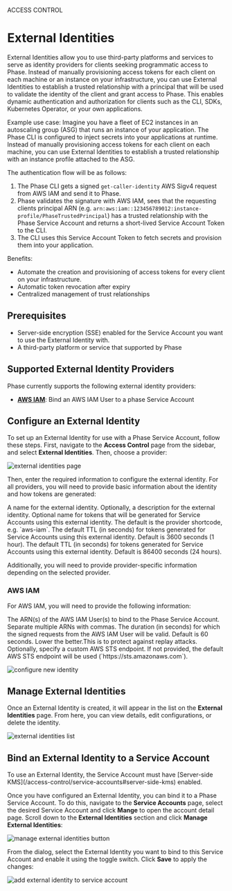 
<Tag variant="small">ACCESS CONTROL</Tag>

# External Identities

External Identities allow you to use third-party platforms and services to serve as identity providers for clients seeking programmatic access to Phase. Instead of manually provisioning access tokens for each client on each machine or an instance on your infrastructure, you can use External Identities to establish a trusted relationship with a principal that will be used to validate the identity of the client and grant access to Phase. This enables dynamic authentication and authorization for clients such as the CLI, SDKs, Kubernetes Operator, or your own applications. 

Example use case: Imagine you have a fleet of EC2 instances in an autoscaling group (ASG) that runs an instance of your application. The Phase CLI is configured to inject secrets into your applications at runtime. Instead of manually provisioning access tokens for each client on each machine, you can use External Identities to establish a trusted relationship with an instance profile attached to the ASG.

The authentication flow will be as follows:

1. The Phase CLI gets a signed `get-caller-identity` AWS Sigv4 request from AWS IAM and send it to Phase.
2. Phase validates the signature with AWS IAM, sees that the requesting clients principal ARN (e.g. `arn:aws:iam::123456789012:instance-profile/PhaseTrustedPrincipal`) has a trusted relationship with the Phase Service Account and returns a short-lived Service Account Token to the CLI.
3. The CLI uses this Service Account Token to fetch secrets and provision them into your application.

Benefits:
- Automate the creation and provisioning of access tokens for every client on your infrastructure.
- Automatic token revocation after expiry
- Centralized management of trust relationships

## Prerequisites
- Server-side encryption (SSE) enabled for the Service Account you want to use the External Identity with.
- A third-party platform or service that supported by Phase

## Supported External Identity Providers
Phase currently supports the following external identity providers:

- [**AWS IAM**](#aws-iam): Bind an AWS IAM User to a phase Service Account

## Configure an External Identity

To set up an External Identity for use with a Phase Service Account, follow these steps. First, navigate to the **Access Control** page from the sidebar, and select **External Identities**. Then, choose a provider:

![external identities page](/assets/images/console/access-control/external-identities/external-identities.png)

Then, enter the required information to configure the external identity. For all providers, you will need to provide basic information about the identity and how tokens are generated:

<Properties>
  <Property name="Identity Name" type="string">
    A name for the external identity.
  </Property>
  <Property name="Description" type="string">
    Optionally, a description for the external identity.
  </Property>
  <Property name="Token name" type="string">
    Optional name for tokens that will be generated for Service Accounts using this external identity. The default is the provider shortcode, e.g. `aws-iam`.
  </Property>
  <Property name="Token Default TTL" type="number">
    The default TTL (in seconds) for tokens generated for Service Accounts using this external identity. Default is 3600 seconds (1 hour).
  </Property>
  <Property name="Token Max TTL" type="number">
    The default TTL (in seconds) for tokens generated for Service Accounts using this external identity. Default is 86400 seconds (24 hours).
  </Property>
</Properties>

Additionally, you will need to provide provider-specific information depending on the selected provider.

### AWS IAM

For AWS IAM, you will need to provide the following information:

<Properties>
  <Property name="Trusted principal ARNs" type="comma-separated-string">
    The ARN(s) of the AWS IAM User(s) to bind to the Phase Service Account. Separate multiple ARNs with commas.
  </Property>
  <Property name="Signature expiry" type="number">
    The duration (in seconds) for which the signed requests from the AWS IAM User will be valid. Default is 60 seconds. Lower the better.This is to protect against replay attacks.
  </Property>
  <Property name="STS endpoint" type="string">
    Optionally, specify a custom AWS STS endpoint. If not provided, the default AWS STS endpoint will be used (`https://sts.amazonaws.com`).
  </Property>
</Properties>

![configure new identity](/assets/images/console/access-control/external-identities/configure-new-identity.png)


## Manage External Identities

Once an External Identity is created, it will appear in the list on the **External Identities** page. From here, you can view details, edit configurations, or delete the identity. 

![external identities list](/assets/images/console/access-control/external-identities/external-identities-list.png)

## Bind an External Identity to a Service Account

<Note>
To use an External Identity, the Service Account must have [Server-side KMS](/access-control/service-accounts#server-side-kms) enabled.
</Note>

Once you have configured an External Identity, you can bind it to a Phase Service Account. To do this, navigate to the **Service Accounts** page, select the desired Service Account and click **Mange** to open the account detail page. Scroll down to the **External Identities** section and click **Manage External Identities**:

![manage external identities button](/assets/images/console/access-control/external-identities/manage-account-identities-button.png)

From the dialog, select the External Identity you want to bind to this Service Account and enable it using the toggle switch. Click **Save** to apply the changes:

![add external identity to service account](/assets/images/console/access-control/external-identities/manage-account-identities-dialog.png)


